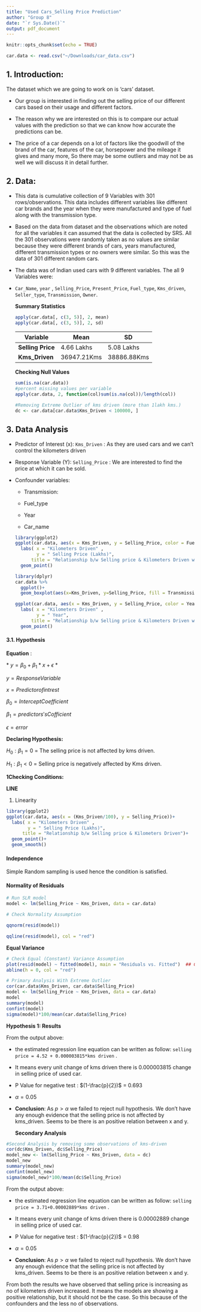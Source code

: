 ```yaml
---
title: "Used Cars_Selling Price Prediction"
author: "Group 8"
date: "`r Sys.Date()`"
output: pdf_document
---
```


```r
knitr::opts_chunk$set(echo = TRUE)
```

```r
car.data <- read.csv("~/Downloads/car_data.csv")
```

## 1. Introduction:

The dataset which we are going to work on is 'cars' dataset.

-   Our group is interested in finding out the selling price of our different cars based on their usage and different factors.

-   The reason why we are interested on this is to compare our actual values with the prediction so that we can know how accurate the predictions can be.

-   The price of a car depends on a lot of factors like the goodwill of the brand of the car, features of the car, horsepower and the mileage it gives and many more, So there may be some outliers and may not be as well we will discuss it in detail further.

## 2. Data:

-   This data is cumulative collection of 9 Variables with 301 rows/observations. This data includes different variables like different car brands and the year when they were manufactured and type of fuel along with the transmission type.

-   Based on the data from dataset and the observations which are noted for all the variables it can assumed that the data is collected by SRS. All the 301 observations were randomly taken as no values are similar because they were different brands of cars, years manufactured, different transmission types or no owners were similar. So this was the data of 301 different random cars.

-   The data was of Indian used cars with 9 different variables. The all 9 Variables were:

-   `Car_Name`, `year` , `Selling_Price`, `Present_Price`, `Fuel_type`, `Kms_driven`, `Seller_type`, `Transmission`, `Owner`.

    **Summary Statistics**

    ```r
    apply(car.data[, c(3, 5)], 2, mean)
    apply(car.data[, c(3, 5)], 2, sd)
    ```

    | Variable          | Mean        | SD          |
    |-------------------|-------------|-------------|
    | **Selling Price** | 4.66 Lakhs  | 5.08 Lakhs  |
    | **Kms_Driven**    | 36947.21Kms | 38886.88Kms |

    **Checking Null Values**

    ```r
    sum(is.na(car.data))
    #percent missing values per variable
    apply(car.data, 2, function(col)sum(is.na(col))/length(col))

    #Removing Extreme Outlier of kms driven (more than 1lakh kms.)
    dc <- car.data[car.data$Kms_Driven < 100000, ]

    ```

## 3. Data Analysis

-   Predictor of Interest (x): `Kms_Driven` : As they are used cars and we can't control the kilometers driven

-   Response Variable (Y): `Selling_Price` : We are interested to find the price at which it can be sold.

-   Confounder variables:

    -   Transmission:

    -   Fuel_type

    -   Year

    -   Car_name

    ```r
    library(ggplot2)
    ggplot(car.data, aes(x = Kms_Driven, y = Selling_Price, color = Fuel_Type))+
      labs( x = "Kilometers Driven" ,
            y = " Selling Price (Lakhs)",
          title = "Relationship b/w Selling price & Kilometers Driven with Fuel Type")+
      geom_point()
    ```

    ```r
    library(dplyr)
    car.data %>% 
      ggplot()+
      geom_boxplot(aes(x=Kms_Driven, y=Selling_Price, fill = Transmission))

    ggplot(car.data, aes(x = Kms_Driven, y = Selling_Price, color = Year))+
      labs( x = "Kilometers Driven" ,
            y = " Year",
          title = "Relationship b/w Selling price & Kilometers Driven with Year")+
      geom_point()
    ```

#### 3.1. Hypothesis

**Equation** :

\* $y=\beta_0+\beta_1*x+\epsilon$ \*

$y=Response Variable$

$x=Predictor of intrest$

$\beta_0 = Intercept Coefficient$

$\beta_1 = predictors's Cofficient$

$\epsilon = error$

**Declaring Hypothesis:**

$H_0: \beta_1 = 0$ = The selling price is not affected by kms driven.

$H_1: \beta_1 < 0$ = Selling price is negatively affected by Kms driven.

**1Checking Conditions:**

**LINE**

1.  Linearity

```r
library(ggplot2)
ggplot(car.data, aes(x = (Kms_Driven/100), y = Selling_Price))+
  labs( x = "Kilometers Driven" ,
        y = " Selling Price (Lakhs)",
      title = "Relationship b/w Selling price & Kilometers Driven")+
  geom_point()+
  geom_smooth()
```

#### Independence

Simple Random sampling is used hence the condition is satisfied.

#### Normality of Residuals

```r
# Run SLR model
model <- lm(Selling_Price ~ Kms_Driven, data = car.data)

# Check Normality Assumption

qqnorm(resid(model))

qqline(resid(model), col = "red")
```

**Equal Variance**

```r
# Check Equal (Constant) Variance Assumption
plot(resid(model) ~ fitted(model), main = "Residuals vs. Fitted")  ## Could also use resid(mod)
abline(h = 0, col = "red")
```

```r
# Primary Analysis With Extreme Outlier 
cor(car.data$Kms_Driven, car.data$Selling_Price)
model <- lm(Selling_Price ~ Kms_Driven, data = car.data)
model
summary(model)
confint(model)
sigma(model)*100/mean(car.data$Selling_Price)


```

**Hypothesis 1: Results**

From the output above:

-   the estimated regression line equation can be written as follow: `selling price = 4.52 + 0.000003815*kms driven` .

-   It means every unit change of kms driven there is 0.000003815 change in selling price of used car.

-   P Value for negative test : $(1-\frac{p}{2})$ = 0.693

-   $\alpha = 0.05$

-   **Conclusion**: As $p>\alpha$ we failed to reject null hypothesis. We don't have any enough evidence that the selling price is not affected by kms_driven. Seems to be there is an positive relation between x and y.

    **Secondary Analysis**

```r
#Second Analysis by removing some observations of kms-driven 
cor(dc$Kms_Driven, dc$Selling_Price)
model_new <- lm(Selling_Price ~ Kms_Driven, data = dc)
model_new
summary(model_new)
confint(model_new)
sigma(model_new)*100/mean(dc$Selling_Price)

```

From the output above:

-   the estimated regression line equation can be written as follow: `selling price = 3.71+0.00002889*kms driven` .

-   It means every unit change of kms driven there is 0.00002889 change in selling price of used car.

-   P Value for negative test : $(1-\frac{p}{2})$ = 0.98

-   $\alpha = 0.05$

-   **Conclusion**: As $p>\alpha$ we failed to reject null hypothesis. We don't have any enough evidence that the selling price is not affected by kms_driven. Seems to be there is an positive relation between x and y.

From both the results we have observed that selling price is increasing as no of kilometers driven increased. It means the models are showing a positive relationship, but it should not be the case. So this because of the confounders and the less no of observations.
